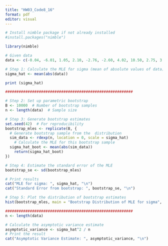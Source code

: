 ```yaml
---
title: "HW03_Code8_16"
format: pdf
editor: visual
---
```


```r
# Install nimble package if not already installed
#install.packages("nimble")

library(nimble)

# Given data
data <- c(-0.04, -6.01, 1.05, 2.10, -2.76, -2.60, 4.02, 10.50, 2.75, 3.31, -1.21, 3.26)

# Step 1: Calculate the MLE for sigma (mean of absolute values of data)
sigma_hat <- mean(abs(data))

print (sigma_hat)

#########################################################

# Step 2: Set up parametric bootstrap
B <- 10000  # Number of bootstrap samples
n <- length(data)  # Sample size

# Step 3: Generate bootstrap estimates
set.seed(42)  # For reproducibility
bootstrap_mles <- replicate(B, {
  # Generate bootstrap sample from the  distribution 
  sim_data <- rdexp(n, location = 0, scale = sigma_hat)
    # Calculate the MLE for this bootstrap sample
  sigma_hat_boot <- mean(abs(sim_data))
    return(sigma_hat_boot)
})

# Step 4: Estimate the standard error of the MLE
bootstrap_se <- sd(bootstrap_mles)

# Print results
cat("MLE for sigma: ", sigma_hat, "\n")
cat("Standard Error from bootstrap: ", bootstrap_se, "\n")

# Step 5: Plot the distribution of bootstrap estimates
hist(bootstrap_mles, main = "Bootstrap Distribution of MLE for sigma", xlab = "MLE for sigma", breaks = 30)

#########################################################
n <- length(data)

# Calculate the asymptotic variance estimate
asymptotic_variance <- sigma_hat^2 / n
# Print the result
cat("Asymptotic Variance Estimate: ", asymptotic_variance, "\n")



```
